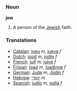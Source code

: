 ===Noun===

'''jew'''

#A person of the [[Jewish]] faith.

=== Translations ===
*[[Catalan]]: [[jueu]] ''m'', [[jueva]] ''f''
*[[Dutch]]: [[jood]] ''m'', [[jodin]] ''f''
*[[French]]: [[juif]] ''m'', [[juive]] ''f''
*[[Frisian]]: [[joad]] ''m'', [[joadinne]] ''f''
*[[German]]: [[Jude]] ''m'', [[Jüdin]] ''f''
*[[Hebrew]]: [[יהודי]] ''m''
*[[Spanish]]: [[judío]] ''m'', [[judía]] ''f''